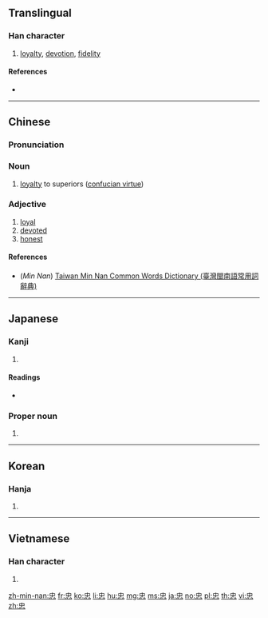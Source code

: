 {{also|中心}}
==Translingual==

===Han character===
{{Han char|rn=61|rad=心|as=04|sn=7|four=50336|canj=LP|ids=⿱中心}}

# [[loyalty]], [[devotion]], [[fidelity]]

====References====
* {{Han ref|kx=0377.130|dkj=10353|dj=0704.060|hdz=42273.150|uh=5FE0|ud=24544|bh=A9BE|bd=43454}}

----

==Chinese==
{{zh-forms}}

===Pronunciation===
{{zh-pron
|m=zhōng
|c=zung1
|h=
|mn=tiong
|w=
|mc=y
|oc=y
|ma=|ma2=
|cat=n
}}

===Noun===
# [[loyalty]] to superiors ([[w:Confucianism#Loyalty|confucian virtue]])

===Adjective===
# [[loyal]]
# [[devoted]]
# [[honest]]

====References====
* (''Min Nan'') [http://twblg.dict.edu.tw/holodict_new/result_detail.jsp?n_no=3895&curpage=1&sample=%E5%BF%A0&radiobutton=1&querytarget=1&limit=20&pagenum=1&rowcount=17 Taiwan Min Nan Common Words Dictionary (臺灣閩南語常用詞辭典)]

----

==Japanese==

===Kanji===
{{ja-kanji|grade=6|rs=心04}}

# {{defn|lang=ja|sort=心04}}

====Readings====
* {{ja-readings|on=[[ちゅう]] (chū)|kun=[[まごころ]] (magokoro)}}

===Proper noun===
{{ja-pos|proper|ただし}}

# {{given name|male|lang=ja|sort=ただし}}

----

==Korean==

===Hanja===
{{ko-hanja|hangeul=충|eumhun=|rv=chung|mr=ch'ung|y=chwung}}

# {{defn|lang=ko|sort=心04}}

----

==Vietnamese==

===Han character===
{{vi-hantu|[[trung]], [[võ]], [[vű]]|rs=心04}}

# {{defn|lang=vi|sort=心04}}

[[zh-min-nan:忠]]
[[fr:忠]]
[[ko:忠]]
[[li:忠]]
[[hu:忠]]
[[mg:忠]]
[[ms:忠]]
[[ja:忠]]
[[no:忠]]
[[pl:忠]]
[[th:忠]]
[[vi:忠]]
[[zh:忠]]